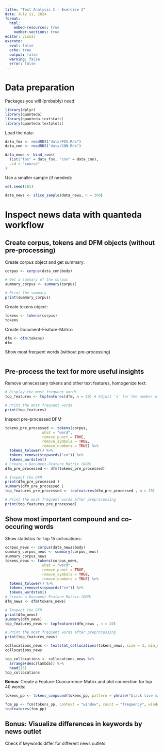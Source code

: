 ```yaml
---
title: "Text Analysis I - Exercise I"
date: July 11, 2024
format: 
  html:
    embed-resources: true
    number-sections: true
editor: visual
execute: 
  eval: false
  echo: true
  output: false
  warning: false
  error: false
---
```


# Data preparation

Packages you will (probably) need:

```r
library(dplyr)
library(quanteda)
library(quanteda.textstats)
library(quanteda.textplots)
```

Load the data:

```r
data_fox <- readRDS("data/FOX.Rds")
data_cnn <- readRDS("data/CNN.Rds")

data_news <- bind_rows(
  list("fox" = data_fox, "cnn" = data_cnn),
  .id = "source"
)
```

Use a smaller sample (if needed):

```r
set.seed(161)

data_news <- slice_sample(data_news, n = 300)
```

# Inspect news data with quanteda workflow

## Create corpus, tokens and DFM objects (without pre-processing)

Create corpus object and get summary:

```r
corpus <- corpus(data_cnn$body)

# Get a summary of the corpus
summary_corpus <- summary(corpus)

# Print the summary
print(summary_corpus)
```

Create tokens object:

```r
tokens <- tokens(corpus)
tokens

```

Create Document-Feature-Matrix:

```r
dfm <- dfm(tokens)
dfm
```

Show most frequent words (without pre-processing)

```r

```

## Pre-process the text for more useful insights

Remove unnecessary tokens and other text features, homogenize text:

```r
# Display the most frequent words
top_features <- topfeatures(dfm, n = 20) # Adjust 'n' for the number of top words you want to display

# Print the most frequent words
print(top_features)
```

Inspect pre-processed DFM:

```r
tokens_pre_processed <- tokens(corpus, 
                 what = "word", 
                 remove_punct = TRUE, 
                 remove_symbols = TRUE, 
                 remove_numbers = TRUE) %>%
  tokens_tolower() %>%
  tokens_remove(stopwords("en")) %>%
  tokens_wordstem()
# Create a Document-Feature Matrix (DFM)
dfm_pre_processed <- dfm(tokens_pre_processed)

# Inspect the DFM
print(dfm_pre_processed )
summary(dfm_pre_processed )
top_features_pre_processed <- topfeatures(dfm_pre_processed , n = 20)

# Print the most frequent words after preprocessing
print(top_features_pre_processed)
```

## Show most important compound and co-occuring words

Show statistics for top 15 collocations:

```r
corpus_news <- corpus(data_news$body)
summary_corpus_news <- summary(corpus_news)
summary_corpus_news
tokens_news <- tokens(corpus_news, 
                 what = "word", 
                 remove_punct = TRUE, 
                 remove_symbols = TRUE, 
                 remove_numbers = TRUE) %>%
  tokens_tolower() %>%
  tokens_remove(stopwords("en")) %>%
  tokens_wordstem()
# Create a Document-Feature Matrix (DFM)
dfm_news <- dfm(tokens_news)

# Inspect the DFM
print(dfm_news)
summary(dfm_news)
top_features_news <- topfeatures(dfm_news , n = 20)

# Print the most frequent words after preprocessing
print(top_features_news)

collocations_news <- textstat_collocations(tokens_news, size = 3, min_count = 3)
collocations_news

top_collocations <- collocations_news %>% 
  arrange(desc(lambda)) %>% 
  head(15)
top_collocations
```

**Bonus**: Create a Feature-Coocurrence-Matrix and plot connection for top 40 words:

```r


tokens_pp <- tokens_compound(tokens_pp, pattern = phrase("black live matter"))

fcm_pp <- fcm(tokens_pp, context = "window", count = "frequency", window = 3)
topfeatures(fcm_pp)
```

## **Bonus**: Visualize differences in keywords by news outlet

Check if keywords differ for different news outlets:

```r

```
